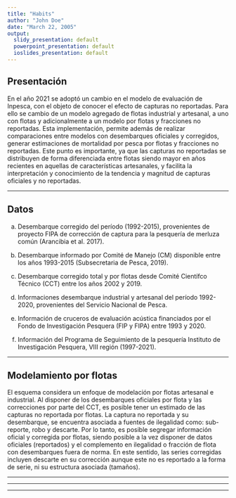 ```yaml
---
title: "Habits"
author: "John Doe"
date: "March 22, 2005"
output:
  slidy_presentation: default
  powerpoint_presentation: default
  ioslides_presentation: default
---
```



## Presentación

En el año 2021 se adoptó un cambio en el modelo de evaluación de Inpesca, con el objeto de conocer el efecto de capturas no reportadas. Para ello se cambio de un modelo agregado de flotas industrial y artesanal, a uno con flotas y adicionalmente a un modelo por flotas y fracciones no reportadas. Esta implementación, permite además de realizar comparaciones entre modelos con desembarques oficiales y corregidos, generar estimaciones de mortalidad por pesca por flotas y fracciones no reportadas. Este punto es importante, ya que las capturas no reportadas se distribuyen de forma diferenciada entre flotas siendo mayor en años recientes en aquellas de características artesanales, y facilita la interpretación y conocimiento de la tendencia y magnitud de capturas oficiales y no reportadas.

---

## Datos

a. Desembarque corregido del período (1992-2015), provenientes de proyecto FIPA de corrección de captura para la pesquería de merluza común (Arancibia et al. 2017).

b. Desembarque informado por Comité de Manejo (CM) disponible entre los años 1993-2015 (Subsecretaria de Pesca, 2019).

c. Desembarque corregido total y por flotas desde Comité Científco Técnico (CCT) entre los años 2002 y 2019.

b. Informaciones desembarque industrial y artesanal del período 1992-2020, provenientes del Servicio Nacional de Pesca. 

c. Información de cruceros de evaluación acústica financiados por el Fondo de Investigación Pesquera (FIP y FIPA) entre 1993 y 2020. 

d.	Información del Programa de Seguimiento de la pesquería Instituto de Investigación Pesquera, VIII región (1997-2021). 

---

## Modelamiento por flotas 

El esquema considera un enfoque de modelación por flotas artesanal e industrial. Al disponer de los desembarques oficiales por flota y las correcciones por parte del CCT, es posible tener un estimado de las capturas no reportada por flotas. La captura no reportada y su desembarque, se encuentra asociada a fuentes de ilegalidad como: sub-reporte, robo y descarte. Por lo tanto, es posible segregar información oficial y corregida por flotas, siendo posible a la vez disponer de datos oficiales (reportados) y el complemento en ilegalidad o fracción de flota con desembarques fuera de norma. En este sentido, las series corregidas incluyen descarte en su corrección aunque este no es reportado a la forma de serie, ni su estructura asociada (tamaños).

---

\begin{figure}[H]
\centering
\includegraphics[height=2in,width=2in]{c:/CEGM/MODEL/merluza/M21/E2021/m00/plots/catch1 landings.png}
\label{Yflotas}
\end{figure}

---

\begin{figure}[H]
\centering
\includegraphics[height=2in,width=2in]{c:/CEGM/MODEL/merluza/M21/E2021/m1/plots/catch1 landings.png}
\label{Yflotasyno}
\end{figure}

---
